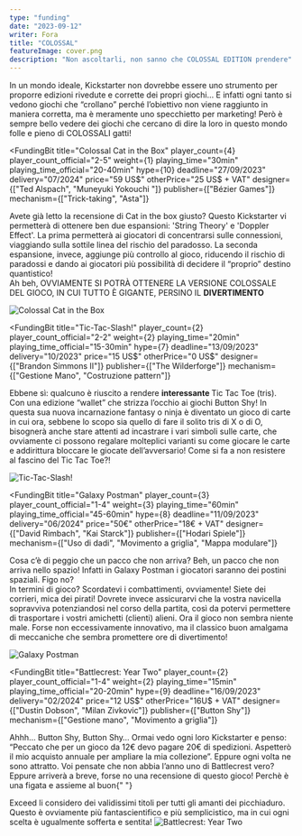 ```yaml
---
type: "funding"
date: "2023-09-12"
writer: Fora
title: "COLOSSAL"
featureImage: cover.png
description: "Non ascoltarli, non sanno che COLOSSAL EDITION prendere"
---
```


<FundingIntro>
  In un mondo ideale, Kickstarter non dovrebbe essere uno strumento per proporre edizioni rivedute e corrette dei propri
  giochi… E infatti ogni tanto si vedono giochi che “crollano” perché l’obiettivo non viene raggiunto in maniera
  corretta, ma è meramente uno specchietto per marketing! Però è sempre bello vedere dei giochi che cercano di dire la
  loro in questo mondo folle e pieno di COLOSSALI gatti!
</FundingIntro>

<FundingBit
  title="Colossal Cat in the Box"
  player_count={4}
  player_count_official="2-5"
  weight={1}
  playing_time="30min"
  playing_time_official="20-40min"
  hype={10}
  deadline="27/09/2023"
  delivery="07/2024"
  price="59 US$"
  otherPrice="25 US$ + VAT"
  designer={["Ted Alspach", "Muneyuki Yokouchi "]}
  publisher={["Bézier Games"]}
  mechanism={["Trick-taking", "Asta"]}
>
  Avete già letto la recensione di <Link to="/reviews/cat-in-the-box/">Cat in the box</Link> giusto? Questo Kickstarter
  vi permetterà di ottenere ben due espansioni: 'String Theory' e 'Doppler Effect'. La prima permetterà ai giocatori di
  concentrarsi sulle connessioni, viaggiando sulla sottile linea del rischio del paradosso. La seconda espansione,
  invece, aggiunge più controllo al gioco, riducendo il rischio di paradossi e dando ai giocatori più possibilità di
  decidere il “proprio” destino quantistico! <br />
  Ah beh, OVVIAMENTE SI POTRÀ OTTENERE LA VERSIONE COLOSSALE DEL GIOCO, IN CUI TUTTO È GIGANTE, PERSINO IL <strong>
    DIVERTIMENTO
  </strong>
</FundingBit>

<img src="game1.png?t=1" alt="Colossal Cat in the Box" />

<FundingLink
  title="Colossal Cat in the Box"
  link="https://www.kickstarter.com/projects/tedalspach/colossal-cat-in-the-box"
  small
/>

<FundingBit
  title="Tic-Tac-Slash!"
  player_count={2}
  player_count_official="2-2"
  weight={2}
  playing_time="20min"
  playing_time_official="15-30min"
  hype={7}
  deadline="13/09/2023"
  delivery="10/2023"
  price="15 US$"
  otherPrice="0 US$"
  designer={["Brandon Simmons II"]}
  publisher={["The Wilderforge"]}
  mechanism={["Gestione Mano", "Costruzione pattern"]}
>
  Ebbene sì: qualcuno è riuscito a rendere <strong>interessante </strong> Tic Tac Toe (tris). Con una edizione “wallet”
  che strizza l’occhio ai giochi <Link to="/publishers/button-shy-games"> Button Shy</Link>! In questa sua nuova
  incarnazione fantasy o ninja è diventato un gioco di carte in cui ora, sebbene lo scopo sia quello di fare il solito
  tris di X o di O, bisognerà anche stare attenti ad incastrare i vari simboli sulle carte, che ovviamente ci possono
  regalare molteplici varianti su come giocare le carte e addirittura bloccare le giocate dell’avversario! Come si fa a
  non resistere al fascino del Tic Tac Toe?!
</FundingBit>

<img src="game2.png?t=1" alt="Tic-Tac-Slash!" />

<FundingLink title="Tic-Tac-Slash!" link="https://www.kickstarter.com/projects/tictacslash/tic-tac-slash" small />

<FundingBit
  title="Galaxy Postman"
  player_count={3}
  player_count_official="1-4"
  weight={3}
  playing_time="60min"
  playing_time_official="45-60min"
  hype={8}
  deadline="11/09/2023"
  delivery="06/2024"
  price="50€"
  otherPrice="18€ + VAT"
  designer={["David Rimbach", "Kai Starck"]}
  publisher={["Hodari Spiele"]}
  mechanism={["Uso di dadi", "Movimento a griglia", "Mappa modulare"]}
>
  Cosa c’è di peggio che un pacco che non arriva? Beh, un pacco che non arriva nello spazio! Infatti in Galaxy Postman i
  giocatori saranno dei postini spaziali. Figo no? <br />
  In termini di gioco? Scordatevi i combattimenti, ovviamente! Siete dei corrieri, mica dei pirati! Dovrete invece assicurarvi
  che la vostra navicella sopravviva potenziandosi nel corso della partita, così da potervi permettere di trasportare i vostri
  amichetti (clienti) alieni. Ora il gioco non sembra niente male. Forse non eccessivamente innovativo, ma il classico buon
  amalgama di meccaniche che sembra promettere ore di divertimento!
</FundingBit>

<img src="game3.png?t=1" alt="Galaxy Postman" />

<FundingLink
  title="Galaxy Postman"
  link="https://www.kickstarter.com/projects/hodari-spiele/space-adventures-galaxy-postman"
  small
/>

<FundingBit
  title="Battlecrest: Year Two"
  player_count={2}
  player_count_official="1-4"
  weight={2}
  playing_time="15min"
  playing_time_official="20-20min"
  hype={9}
  deadline="16/09/2023"
  delivery="02/2024"
  price="12 US$"
  otherPrice="16U$ + VAT"
  designer={["Dustin Dobson", "Milan Zivkovic"]}
  publisher={["Button Shy"]}
  mechanism={["Gestione mano", "Movimento a griglia"]}
>
  Ahhh… Button Shy, Button Shy… Ormai vedo ogni loro Kickstarter e penso: “Peccato che per un gioco da 12€ devo pagare
  20€ di spedizioni. Aspetterò il mio acquisto annuale per ampliare la mia collezione”. Eppure ogni volta ne sono
  attratto. Voi pensate che non abbia l’anno uno di Battlecrest vero? Eppure arriverà a breve, forse no una recensione
  di questo gioco! Perchè è una figata e assieme al buon{" "}
  <Link to="/reviews/exceed-street-fighter-ryu-box/"> Exceed </Link> li considero dei validissimi titoli per tutti gli
  amanti dei picchiaduro. Questo è ovviamente più fantascientifico e più semplicistico, ma in cui ogni scelta è
  ugualmente sofferta e sentita!
</FundingBit>

<img src="game4.png?t=1" alt="Battlecrest: Year Two" />

<FundingLink
  title="Battlecrest: Year Two"
  link="https://www.kickstarter.com/projects/239309591/battlecrest-year-two"
  small
/>
